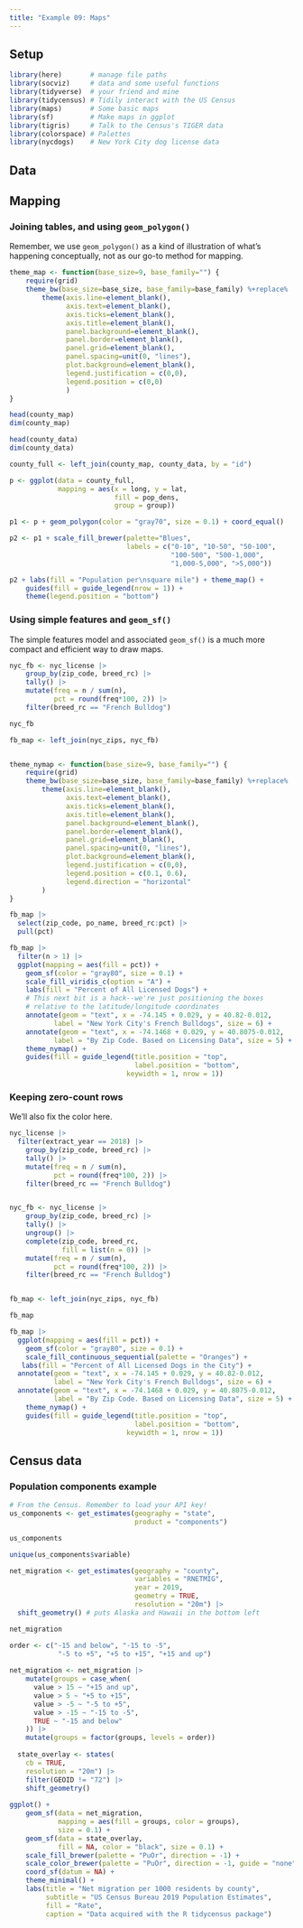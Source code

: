 ```yaml
---
title: "Example 09: Maps"
---
```



## Setup

```r

library(here)       # manage file paths
library(socviz)     # data and some useful functions
library(tidyverse)  # your friend and mine
library(tidycensus) # Tidily interact with the US Census
library(maps)       # Some basic maps
library(sf)         # Make maps in ggplot
library(tigris)     # Talk to the Census's TIGER data
library(colorspace) # Palettes
library(nycdogs)    # New York City dog license data
```

## Data

## Mapping 

### Joining tables, and using `geom_polygon()`

Remember, we use `geom_polygon()` as a kind of illustration of what's happening conceptually, not as our go-to method for mapping. 

```r
theme_map <- function(base_size=9, base_family="") {
    require(grid)
    theme_bw(base_size=base_size, base_family=base_family) %+replace%
        theme(axis.line=element_blank(),
              axis.text=element_blank(),
              axis.ticks=element_blank(),
              axis.title=element_blank(),
              panel.background=element_blank(),
              panel.border=element_blank(),
              panel.grid=element_blank(),
              panel.spacing=unit(0, "lines"),
              plot.background=element_blank(),
              legend.justification = c(0,0),
              legend.position = c(0,0)
              )
}

head(county_map)
dim(county_map)

head(county_data)
dim(county_data)

county_full <- left_join(county_map, county_data, by = "id")

p <- ggplot(data = county_full,
            mapping = aes(x = long, y = lat,
                          fill = pop_dens, 
                          group = group))

p1 <- p + geom_polygon(color = "gray70", size = 0.1) + coord_equal()

p2 <- p1 + scale_fill_brewer(palette="Blues",
                             labels = c("0-10", "10-50", "50-100",
                                        "100-500", "500-1,000",
                                        "1,000-5,000", ">5,000"))

p2 + labs(fill = "Population per\nsquare mile") + theme_map() +
    guides(fill = guide_legend(nrow = 1)) + 
    theme(legend.position = "bottom")

```

### Using simple features and `geom_sf()`

The simple features model and associated `geom_sf()` is a much more compact and efficient way to draw maps.

```r
nyc_fb <- nyc_license |>
    group_by(zip_code, breed_rc) |>
    tally() |>
    mutate(freq = n / sum(n),
           pct = round(freq*100, 2)) |>
    filter(breed_rc == "French Bulldog")

nyc_fb

fb_map <- left_join(nyc_zips, nyc_fb)


theme_nymap <- function(base_size=9, base_family="") {
    require(grid)
    theme_bw(base_size=base_size, base_family=base_family) %+replace%
        theme(axis.line=element_blank(),
              axis.text=element_blank(),
              axis.ticks=element_blank(),
              axis.title=element_blank(),
              panel.background=element_blank(),
              panel.border=element_blank(),
              panel.grid=element_blank(),
              panel.spacing=unit(0, "lines"),
              plot.background=element_blank(),
              legend.justification = c(0,0),
              legend.position = c(0.1, 0.6), 
              legend.direction = "horizontal"
        )
}

fb_map |> 
  select(zip_code, po_name, breed_rc:pct) |> 
  pull(pct)

fb_map |> 
  filter(n > 1) |> 
  ggplot(mapping = aes(fill = pct)) +
    geom_sf(color = "gray80", size = 0.1) +
    scale_fill_viridis_c(option = "A") +
    labs(fill = "Percent of All Licensed Dogs") +
    # This next bit is a hack--we're just positioning the boxes
    # relative to the latitude/longitude coordinates
    annotate(geom = "text", x = -74.145 + 0.029, y = 40.82-0.012, 
           label = "New York City's French Bulldogs", size = 6) + 
    annotate(geom = "text", x = -74.1468 + 0.029, y = 40.8075-0.012, 
           label = "By Zip Code. Based on Licensing Data", size = 5) + 
    theme_nymap() + 
    guides(fill = guide_legend(title.position = "top", 
                               label.position = "bottom",
                             keywidth = 1, nrow = 1))


```

### Keeping zero-count rows

We'll also fix the color here.

```r
nyc_license |>
  filter(extract_year == 2018) |> 
    group_by(zip_code, breed_rc) |>
    tally() |>
    mutate(freq = n / sum(n),
           pct = round(freq*100, 2)) |>
    filter(breed_rc == "French Bulldog")


nyc_fb <- nyc_license |>
    group_by(zip_code, breed_rc) |>
    tally() |>
    ungroup() |>
    complete(zip_code, breed_rc, 
             fill = list(n = 0)) |>
    mutate(freq = n / sum(n),
           pct = round(freq*100, 2)) |>
    filter(breed_rc == "French Bulldog")


fb_map <- left_join(nyc_zips, nyc_fb)

fb_map

fb_map |> 
  ggplot(mapping = aes(fill = pct)) +
    geom_sf(color = "gray80", size = 0.1) +
    scale_fill_continuous_sequential(palette = "Oranges") +
   labs(fill = "Percent of All Licensed Dogs in the City") +
  annotate(geom = "text", x = -74.145 + 0.029, y = 40.82-0.012, 
           label = "New York City's French Bulldogs", size = 6) + 
  annotate(geom = "text", x = -74.1468 + 0.029, y = 40.8075-0.012, 
           label = "By Zip Code. Based on Licensing Data", size = 5) + 
    theme_nymap() + 
    guides(fill = guide_legend(title.position = "top", 
                               label.position = "bottom",
                             keywidth = 1, nrow = 1))


```

## Census data 

### Population components example

```r
# From the Census. Remember to load your API key!
us_components <- get_estimates(geography = "state", 
                               product = "components")
```

```r
us_components

unique(us_components$variable)
```

```r
net_migration <- get_estimates(geography = "county",
                               variables = "RNETMIG",
                               year = 2019,
                               geometry = TRUE,
                               resolution = "20m") |>
  shift_geometry() # puts Alaska and Hawaii in the bottom left
```

```r
net_migration

order <- c("-15 and below", "-15 to -5", 
            "-5 to +5", "+5 to +15", "+15 and up")
  
net_migration <- net_migration |>
    mutate(groups = case_when(
      value > 15 ~ "+15 and up",
      value > 5 ~ "+5 to +15",
      value > -5 ~ "-5 to +5",
      value > -15 ~ "-15 to -5",
      TRUE ~ "-15 and below"
    )) |>
    mutate(groups = factor(groups, levels = order))
  
  state_overlay <- states(
    cb = TRUE,
    resolution = "20m") |>
    filter(GEOID != "72") |>
    shift_geometry()
  
ggplot() +
    geom_sf(data = net_migration, 
            mapping = aes(fill = groups, color = groups), 
            size = 0.1) +
    geom_sf(data = state_overlay, 
            fill = NA, color = "black", size = 0.1) +
    scale_fill_brewer(palette = "PuOr", direction = -1) +
    scale_color_brewer(palette = "PuOr", direction = -1, guide = "none") +
    coord_sf(datum = NA) +
    theme_minimal() +
    labs(title = "Net migration per 1000 residents by county",
         subtitle = "US Census Bureau 2019 Population Estimates",
         fill = "Rate",
         caption = "Data acquired with the R tidycensus package")

```
